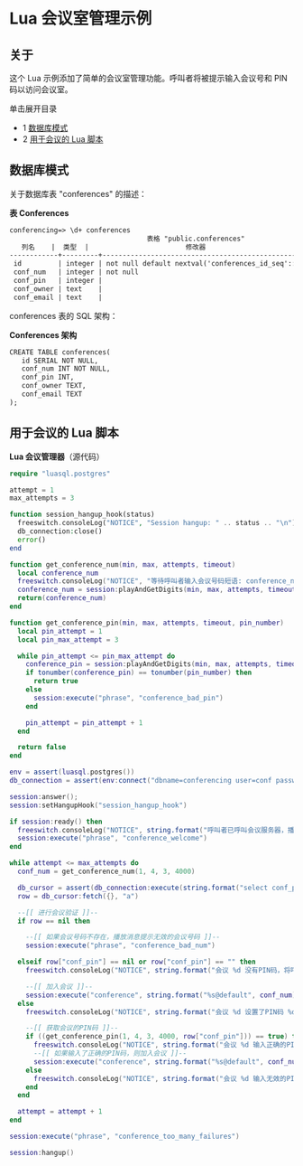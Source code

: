 # Lua 会议室管理示例


## 关于

这个 Lua 示例添加了简单的会议室管理功能。呼叫者将被提示输入会议号和 PIN 码以访问会议室。

单击展开目录

* 1 [数据库模式](#-freeswitch--lua-conference-room-management-example-)
* 2 [用于会议的 Lua 脚本](#lua-script-for-conferencing)

  
## 数据库模式

关于数据库表 "conferences" 的描述：

**表 Conferences**

```xml
conferencing=> \d+ conferences
                                  表格 "public.conferences"
   列名    |  类型  |                        修改器                         | 描述
------------+---------+----------------------------------------------------------+-------------
 id         | integer | not null default nextval('conferences_id_seq'::regclass) |
 conf_num   | integer | not null                                                 |
 conf_pin   | integer |                                                          |
 conf_owner | text    |                                                          |
 conf_email | text    |                                                          |
```

  
conferences 表的 SQL 架构：

**Conferences 架构**

```xml
CREATE TABLE conferences(
   id SERIAL NOT NULL, 
   conf_num INT NOT NULL, 
   conf_pin INT, 
   conf_owner TEXT, 
   conf_email TEXT
);
```

## 用于会议的 Lua 脚本

**Lua 会议管理器**（源代码）

```php
require "luasql.postgres"

attempt = 1
max_attempts = 3

function session_hangup_hook(status)
  freeswitch.consoleLog("NOTICE", "Session hangup: " .. status .. "\n")
  db_connection:close()
  error()
end
```

```lua
function get_conference_num(min, max, attempts, timeout)
  local conference_num
  freeswitch.consoleLog("NOTICE", "等待呼叫者输入会议号码短语: conference_num\n")
  conference_num = session:playAndGetDigits(min, max, attempts, timeout, '#', 'phrase:conference_num', '', '\\d+')
  return(conference_num)
end

function get_conference_pin(min, max, attempts, timeout, pin_number)
  local pin_attempt = 1
  local pin_max_attempt = 3

  while pin_attempt <= pin_max_attempt do
    conference_pin = session:playAndGetDigits(min, max, attempts, timeout, '#', 'phrase:conference_pin', '', '\\d+')
    if tonumber(conference_pin) == tonumber(pin_number) then
      return true
    else
      session:execute("phrase", "conference_bad_pin")
    end

    pin_attempt = pin_attempt + 1
  end

  return false
end

env = assert(luasql.postgres())
db_connection = assert(env:connect("dbname=conferencing user=conf password=conf"))

session:answer();
session:setHangupHook("session_hangup_hook")

if session:ready() then
  freeswitch.consoleLog("NOTICE", string.format("呼叫者已呼叫会议服务器，播放欢迎消息短语: conference_welcome\n"))
  session:execute("phrase", "conference_welcome")
end

while attempt <= max_attempts do
  conf_num = get_conference_num(1, 4, 3, 4000)

  db_cursor = assert(db_connection:execute(string.format("select conf_pin from conferences where conf_num = %d", tonumber(conf_num))))
  row = db_cursor:fetch({}, "a")

  --[[ 进行会议验证 ]]--
  if row == nil then

    --[[ 如果会议号码不存在，播放消息提示无效的会议号码 ]]--
    session:execute("phrase", "conference_bad_num")
```

```lua
  elseif row["conf_pin"] == nil or row["conf_pin"] == "" then
    freeswitch.consoleLog("NOTICE", string.format("会议 %d 没有PIN码，将呼叫者放入会议中\n", tonumber(conf_num)))

    --[[ 加入会议 ]]--
    session:execute("conference", string.format("%s@default", conf_num))
  else
    freeswitch.consoleLog("NOTICE", string.format("会议 %d 设置了PIN码 %d，正在验证用户\n", tonumber(conf_num), tonumber(row["conf_pin"])))

    --[[ 获取会议的PIN码 ]]--
    if ((get_conference_pin(1, 4, 3, 4000, row["conf_pin"])) == true) then
      freeswitch.consoleLog("NOTICE", string.format("会议 %d 输入正确的PIN码，将呼叫者放入会议中\n", tonumber(conf_num)))
      --[[ 如果输入了正确的PIN码，则加入会议 ]]--
      session:execute("conference", string.format("%s@default", conf_num))
    else
      freeswitch.consoleLog("NOTICE", string.format("会议 %d 输入无效的PIN码，重新循环\n", tonumber(conf_num)))
    end
  end

  attempt = attempt + 1
end

session:execute("phrase", "conference_too_many_failures")

session:hangup()
```